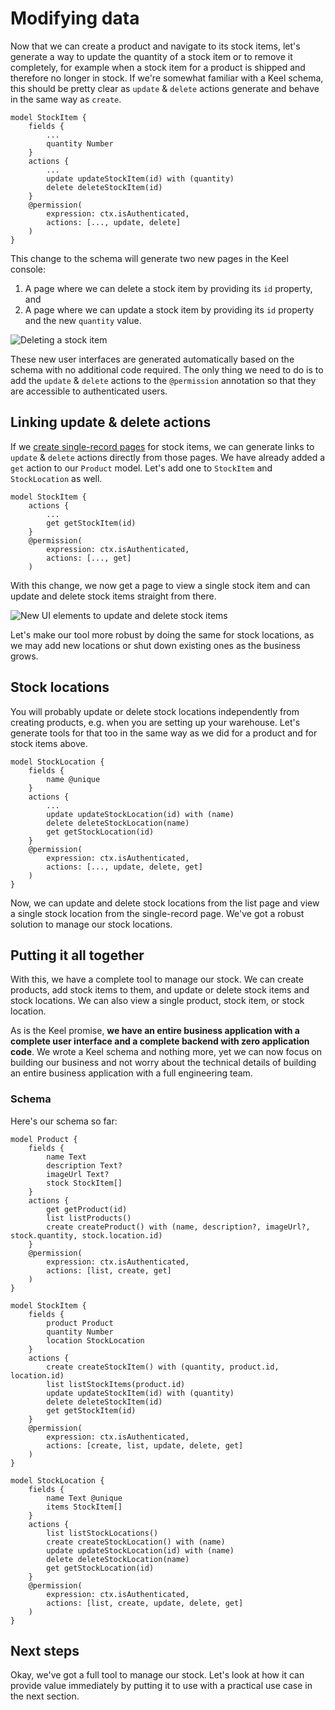 # Modifying data

Now that we can create a product and navigate to its stock items, let's generate a way to update the quantity of a stock item or to remove it completely, for example when a stock item for a product is shipped and therefore no longer in stock. If we're somewhat familiar with a Keel schema, this should be pretty clear as `update` & `delete` actions generate and behave in the same way as `create`.

```keel {8,9,11-14}
model StockItem {
    fields {
        ...
        quantity Number
    }
    actions {
        ...
        update updateStockItem(id) with (quantity)
        delete deleteStockItem(id)
    }
    @permission(
        expression: ctx.isAuthenticated,
        actions: [..., update, delete]
    )
}
```

This change to the schema will generate two new pages in the Keel console:

1. A page where we can delete a stock item by providing its `id` property, and
2. A page where we can update a stock item by providing its `id` property and the new `quantity` value.

![Deleting a stock item](/internal-tools-tutorial-delete.gif)

These new user interfaces are generated automatically based on the schema with no additional code required. The only thing we need to do is to add the `update` & `delete` actions to the `@permission` annotation so that they are accessible to authenticated users.

## Linking update & delete actions

If we [create single-record pages](/internal-tools-tutorial/single-records) for stock items, we can generate links to `update` & `delete` actions directly from those pages. We have already added a `get` action to our `Product` model. Let's add one to `StockItem` and `StockLocation` as well.

```keel {4,8,14,18}
model StockItem {
    actions {
        ...
        get getStockItem(id)
    }
    @permission(
        expression: ctx.isAuthenticated,
        actions: [..., get]
    )
```

With this change, we now get a page to view a single stock item and can update and delete stock items straight from there.

![New UI elements to update and delete stock items](/internal-tools-tutorial-linked-update.gif)

Let's make our tool more robust by doing the same for stock locations, as we may add new locations or shut down existing ones as the business grows.

## Stock locations

You will probably update or delete stock locations independently from creating products, e.g. when you are setting up your warehouse. Let's generate tools for that too in the same way as we did for a product and for stock items above.

```keel {7-9,13}
model StockLocation {
    fields {
        name @unique
    }
    actions {
        ...
        update updateStockLocation(id) with (name)
        delete deleteStockLocation(name)
        get getStockLocation(id)
    }
    @permission(
        expression: ctx.isAuthenticated,
        actions: [..., update, delete, get]
    )
}
```

Now, we can update and delete stock locations from the list page and view a single stock location from the single-record page. We've got a robust solution to manage our stock locations.

## Putting it all together

With this, we have a complete tool to manage our stock. We can create products, add stock items to them, and update or delete stock items and stock locations. We can also view a single product, stock item, or stock location. 

As is the Keel promise, **we have an entire business application with a complete user interface and a complete backend with zero application code**. We wrote a Keel schema and nothing more, yet we can now focus on building our business and not worry about the technical details of building an entire business application with a full engineering team.

### Schema

Here's our schema so far:

```keel filename="schema.keel" {28-30,34, 46-49, 52}
model Product {
    fields {
        name Text
        description Text?
        imageUrl Text?
        stock StockItem[]
    }
    actions {
        get getProduct(id)
        list listProducts()
        create createProduct() with (name, description?, imageUrl?, stock.quantity, stock.location.id)
    }
    @permission(
        expression: ctx.isAuthenticated,
        actions: [list, create, get]
    )
}

model StockItem {
    fields {
        product Product
        quantity Number
        location StockLocation
    }
    actions {
        create createStockItem() with (quantity, product.id, location.id)
        list listStockItems(product.id)
        update updateStockItem(id) with (quantity)
        delete deleteStockItem(id)
        get getStockItem(id)
    }
    @permission(
        expression: ctx.isAuthenticated,
        actions: [create, list, update, delete, get]
    )
}

model StockLocation {
    fields {
        name Text @unique
        items StockItem[]
    }
    actions {
        list listStockLocations()
        create createStockLocation() with (name)
        update updateStockLocation(id) with (name)
        delete deleteStockLocation(name)
        get getStockLocation(id)
    }
    @permission(
        expression: ctx.isAuthenticated,
        actions: [list, create, update, delete, get]
    )
}
```

## Next steps

Okay, we've got a full tool to manage our stock. Let's look at how it can provide value immediately by putting it to use with a practical use case in the next section.